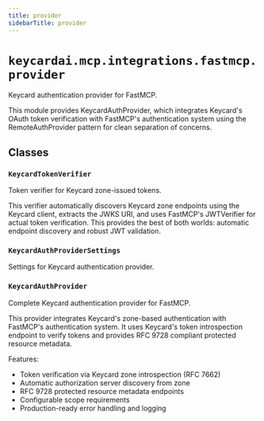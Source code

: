 ```yaml
---
title: provider
sidebarTitle: provider
---
```


# `keycardai.mcp.integrations.fastmcp.provider`


Keycard authentication provider for FastMCP.

This module provides KeycardAuthProvider, which integrates Keycard's OAuth
token verification with FastMCP's authentication system using the RemoteAuthProvider
pattern for clean separation of concerns.


## Classes

### `KeycardTokenVerifier` <sup><a href="https://github.com/keycardai/python-sdk/blob/main/src/keycardai/mcp/integrations/fastmcp/provider.py#L21" target="_blank"><Icon icon="github" style="width: 14px; height: 14px;" /></a></sup>


Token verifier for Keycard zone-issued tokens.

This verifier automatically discovers Keycard zone endpoints using the Keycard client,
extracts the JWKS URI, and uses FastMCP's JWTVerifier for actual token verification.
This provides the best of both worlds: automatic endpoint discovery and robust JWT validation.


### `KeycardAuthProviderSettings` <sup><a href="https://github.com/keycardai/python-sdk/blob/main/src/keycardai/mcp/integrations/fastmcp/provider.py#L77" target="_blank"><Icon icon="github" style="width: 14px; height: 14px;" /></a></sup>


Settings for Keycard authentication provider.


### `KeycardAuthProvider` <sup><a href="https://github.com/keycardai/python-sdk/blob/main/src/keycardai/mcp/integrations/fastmcp/provider.py#L93" target="_blank"><Icon icon="github" style="width: 14px; height: 14px;" /></a></sup>


Complete Keycard authentication provider for FastMCP.

This provider integrates Keycard's zone-based authentication with FastMCP's
authentication system. It uses Keycard's token introspection endpoint to
verify tokens and provides RFC 9728 compliant protected resource metadata.

Features:
- Token verification via Keycard zone introspection (RFC 7662)
- Automatic authorization server discovery from zone
- RFC 9728 protected resource metadata endpoints
- Configurable scope requirements
- Production-ready error handling and logging

